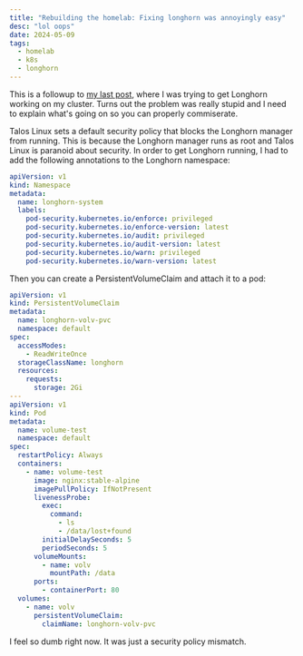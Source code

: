 ```yaml
---
title: "Rebuilding the homelab: Fixing longhorn was annoyingly easy"
desc: "lol oops"
date: 2024-05-09
tags:
  - homelab
  - k8s
  - longhorn
---
```


This is a followup to [my last post](../04/), where I was trying to get Longhorn working on my cluster. Turns out the problem was really stupid and I need to explain what's going on so you can properly commiserate.

Talos Linux sets a default security policy that blocks the Longhorn manager from running. This is because the Longhorn manager runs as root and Talos Linux is paranoid about security. In order to get Longhorn running, I had to add the following annotations to the Longhorn namespace:

```yaml
apiVersion: v1
kind: Namespace
metadata:
  name: longhorn-system
  labels:
    pod-security.kubernetes.io/enforce: privileged
    pod-security.kubernetes.io/enforce-version: latest
    pod-security.kubernetes.io/audit: privileged
    pod-security.kubernetes.io/audit-version: latest
    pod-security.kubernetes.io/warn: privileged
    pod-security.kubernetes.io/warn-version: latest
```

Then you can create a PersistentVolumeClaim and attach it to a pod:

```yaml
apiVersion: v1
kind: PersistentVolumeClaim
metadata:
  name: longhorn-volv-pvc
  namespace: default
spec:
  accessModes:
    - ReadWriteOnce
  storageClassName: longhorn
  resources:
    requests:
      storage: 2Gi
---
apiVersion: v1
kind: Pod
metadata:
  name: volume-test
  namespace: default
spec:
  restartPolicy: Always
  containers:
    - name: volume-test
      image: nginx:stable-alpine
      imagePullPolicy: IfNotPresent
      livenessProbe:
        exec:
          command:
            - ls
            - /data/lost+found
        initialDelaySeconds: 5
        periodSeconds: 5
      volumeMounts:
        - name: volv
          mountPath: /data
      ports:
        - containerPort: 80
  volumes:
    - name: volv
      persistentVolumeClaim:
        claimName: longhorn-volv-pvc
```

<Conv name="Cadey" mood="facepalm">
  I feel so dumb right now. It was just a security policy mismatch.
</Conv>
